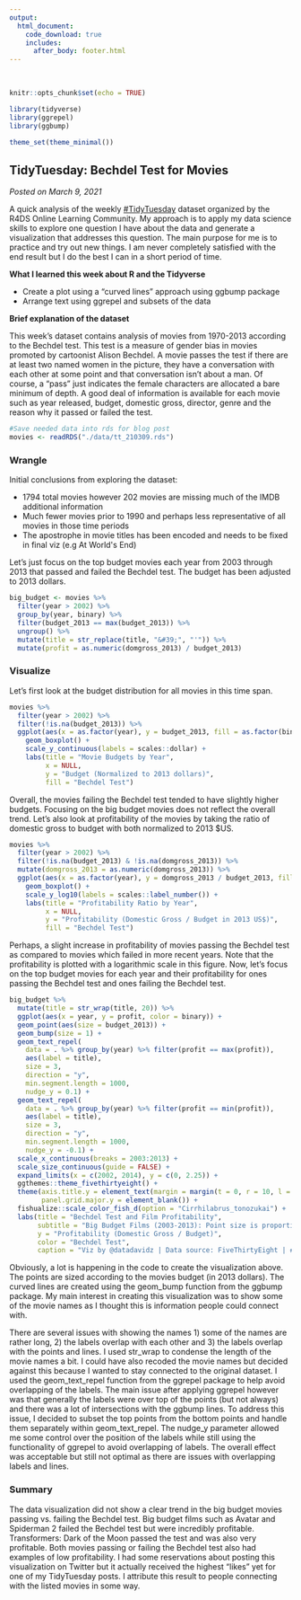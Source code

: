 ```yaml
---
output: 
  html_document:
    code_download: true
    includes:
      after_body: footer.html
---
```


<br>

```r
knitr::opts_chunk$set(echo = TRUE)

library(tidyverse)
library(ggrepel)
library(ggbump)

theme_set(theme_minimal())
```

## **TidyTuesday: Bechdel Test for Movies**

*Posted on March 9, 2021*

A quick analysis of the weekly [\#TidyTuesday](http://github.com/rfordatascience/tidytuesday) dataset organized by the R4DS Online Learning Community. My approach is to apply my data science skills to explore one question I have about the data and generate a visualization that addresses this question. The main purpose for me is to practice and try out new things. I am never completely satisfied with the end result but I do the best I can in a short period of time.

**What I learned this week about R and the Tidyverse**

-   Create a plot using a "curved lines" approach using ggbump package
-   Arrange text using ggrepel and subsets of the data

**Brief explanation of the dataset**

This week's dataset contains analysis of movies from 1970-2013 according to the Bechdel test.  This test is a measure of gender bias in movies promoted by cartoonist Alison Bechdel.  A movie passes the test if there are at least two named women in the picture, they have a conversation with each other at some point and that conversation isn't about a man.  Of course, a "pass" just indicates the female characters are allocated a bare minimum of depth.  A good deal of information is available for each movie such as year released, budget, domestic gross, director, genre and the reason why it passed or failed the test.

```r
#Save needed data into rds for blog post
movies <- readRDS("./data/tt_210309.rds")
```

### Wrangle

Initial conclusions from exploring the dataset:

* 1794 total movies however 202 movies are missing much of the IMDB additional information
* Much fewer movies prior to 1990 and perhaps less representative of all movies in those time periods
* The apostrophe in movie titles has been encoded and needs to be fixed in final viz (e.g At World&#39;s End)

Let's just focus on the top budget movies each year from 2003 through 2013 that passed and failed the Bechdel test.  The budget has been adjusted to 2013 dollars.
```r
big_budget <- movies %>%
  filter(year > 2002) %>%
  group_by(year, binary) %>%
  filter(budget_2013 == max(budget_2013)) %>%
  ungroup() %>%
  mutate(title = str_replace(title, "&#39;", "'")) %>%
  mutate(profit = as.numeric(domgross_2013) / budget_2013)
```

### Visualize

Let's first look at the budget distribution for all movies in this time span.

```r
movies %>%
  filter(year > 2002) %>%
  filter(!is.na(budget_2013)) %>%
  ggplot(aes(x = as.factor(year), y = budget_2013, fill = as.factor(binary))) +
    geom_boxplot() +
    scale_y_continuous(labels = scales::dollar) +
    labs(title = "Movie Budgets by Year",
         x = NULL,
         y = "Budget (Normalized to 2013 dollars)",
         fill = "Bechdel Test")
```

Overall, the movies failing the Bechdel test tended to have slightly higher budgets. Focusing on the big budget movies does not reflect the overall trend.  Let's also look at profitability of the movies by taking the ratio of domestic gross to budget with both normalized to 2013 $US.

```r
movies %>%
  filter(year > 2002) %>%
  filter(!is.na(budget_2013) & !is.na(domgross_2013)) %>%
  mutate(domgross_2013 = as.numeric(domgross_2013)) %>%
  ggplot(aes(x = as.factor(year), y = domgross_2013 / budget_2013, fill = as.factor(binary))) +
    geom_boxplot() +
    scale_y_log10(labels = scales::label_number()) +
    labs(title = "Profitability Ratio by Year",
         x = NULL,
         y = "Profitability (Domestic Gross / Budget in 2013 US$)",
         fill = "Bechdel Test")
```

Perhaps, a slight increase in profitability of movies passing the Bechdel test as compared to movies which failed in more recent years. Note that the profitability is plotted with a logarithmic scale in this figure.  Now, let's focus on the top budget movies for each year and their profitability for ones passing the Bechdel test and ones failing the Bechdel test.

```r
big_budget %>%
  mutate(title = str_wrap(title, 20)) %>%
  ggplot(aes(x = year, y = profit, color = binary)) +
  geom_point(aes(size = budget_2013)) +
  geom_bump(size = 1) +
  geom_text_repel(
    data = . %>% group_by(year) %>% filter(profit == max(profit)),
    aes(label = title),
    size = 3,
    direction = "y",
    min.segment.length = 1000,
    nudge_y = 0.1) +
  geom_text_repel(
    data = . %>% group_by(year) %>% filter(profit == min(profit)),
    aes(label = title),
    size = 3,
    direction = "y",
    min.segment.length = 1000,
    nudge_y = -0.1) +
  scale_x_continuous(breaks = 2003:2013) +
  scale_size_continuous(guide = FALSE) +
  expand_limits(x = c(2002, 2014), y = c(0, 2.25)) +
  ggthemes::theme_fivethirtyeight() +
  theme(axis.title.y = element_text(margin = margin(t = 0, r = 10, l = 0, b = 0)),
        panel.grid.major.y = element_blank()) +
  fishualize::scale_color_fish_d(option = "Cirrhilabrus_tonozukai") +
  labs(title = "Bechdel Test and Film Profitability",
       subtitle = "Big Budget Films (2003-2013): Point size is proportional to budget",
       y = "Profitability (Domestic Gross / Budget)",
       color = "Bechdel Test",
       caption = "Viz by @datadavidz | Data source: FiveThirtyEight | #TidyTuesday")
```

Obviously, a lot is happening in the code to create the visualization above.  The points are sized according to the movies budget (in 2013 dollars).  The curved lines are created using the geom_bump function from the ggbump package.  My main interest in creating this visualization was to show some of the movie names as I thought this is information people could connect with.  

There are several issues with showing the names 1) some of the names are rather long, 2) the labels overlap with each other and 3) the labels overlap with the points and lines.  I used str_wrap to condense the length of the movie names a bit.  I could have also recoded the movie names but decided against this because I wanted to stay connected to the original dataset.  I used the geom_text_repel function from the ggrepel package to help avoid overlapping of the labels.  The main issue after applying ggrepel however was that generally the labels were over top of the points (but not always) and there was a lot of intersections with the ggbump lines.  To address this issue, I decided to subset the top points from the bottom points and handle them separately within geom_text_repel.  The nudge_y parameter allowed me some control over the position of the labels while still using the functionality of ggrepel to avoid overlapping of labels.  The overall effect was acceptable but still not optimal as there are issues with overlapping labels and lines.

### Summary

The data visualization did not show a clear trend in the big budget movies passing vs. failing the Bechdel test.  Big budget films such as Avatar and Spiderman 2 failed the Bechdel test but were incredibly profitable.  Transformers: Dark of the Moon passed the test and was also very profitable.  Both movies passing or failing the Bechdel test also had examples of low profitability.  I had some reservations about posting this visualization on Twitter but it actually received the highest "likes" yet for one of my TidyTuesday posts.  I attribute this result to people connecting with the listed movies in some way. 

